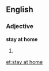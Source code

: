 ==English==

===Adjective===
'''stay at home'''

# {{alternative spelling of|stay-at-home}}

[[et:stay at home]]